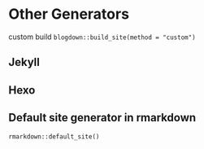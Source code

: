 # Other Generators

custom build `blogdown::build_site(method = "custom")`

## Jekyll

## Hexo

## Default site generator in rmarkdown {#rmd-website}

`rmarkdown::default_site()`
